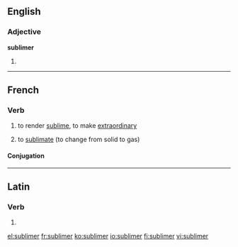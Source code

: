 ==English==

===Adjective===
'''sublimer'''

# {{en-comparative of|sublime}}

----

==French==

===Verb===
{{fr-verb}}
# {{context|transitive|lang=fr}} to render [[sublime]], to make [[extraordinary]]
# {{context|chemistry|lang=fr}} to [[sublimate]] (to change from solid to gas)

====Conjugation====
{{fr-conj-er|sublim|avoir}}

----

==Latin==

===Verb===
{{la-verb-form|sublīmer}}

# {{conjugation of|sublīmō||1|s|pres|pass|sub|lang=la}}

[[el:sublimer]]
[[fr:sublimer]]
[[ko:sublimer]]
[[io:sublimer]]
[[fi:sublimer]]
[[vi:sublimer]]